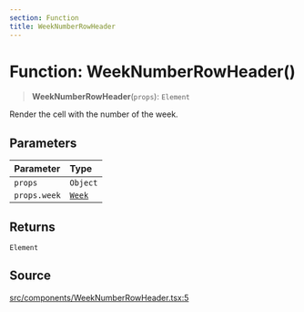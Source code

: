 ```yaml
---
section: Function
title: WeekNumberRowHeader
---
```


# Function: WeekNumberRowHeader()

> **WeekNumberRowHeader**(`props`): `Element`

Render the cell with the number of the week.

## Parameters

| Parameter | Type |
| :------ | :------ |
| `props` | `Object` |
| `props.week` | [`Week`](/docs/api/next/classes/Week.mdx) |

## Returns

`Element`

## Source

[src/components/WeekNumberRowHeader.tsx:5](https://github.com/gpbl/react-day-picker/blob/854070dd0/src/components/WeekNumberRowHeader.tsx#L5)
